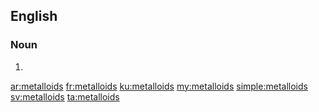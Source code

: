 ==English==

===Noun===
{{head|en|plural}}

# {{plural of|metalloid|lang=en}}

[[ar:metalloids]]
[[fr:metalloids]]
[[ku:metalloids]]
[[my:metalloids]]
[[simple:metalloids]]
[[sv:metalloids]]
[[ta:metalloids]]